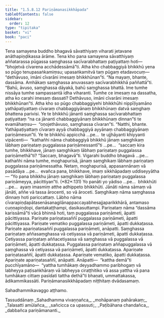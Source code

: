 ```yaml
---
title: "1.5.8.12 Pariṇāmanasikkhāpada"
tableOfContents: false
sidebar:
  order: 12
type: "tipitaka"
basket: "vi"
book: "paci"
---
```



<DynamicBreadcrumb />

<Division number="489" book="paci" e="ch" v="2" p="203">

<Paragraph number="1435" book="paci">
Tena samayena buddho bhagavā sāvatthiyaṃ viharati jetavane anāthapiṇḍikassa ārāme. Tena kho pana samayena sāvatthiyaṃ aññatarassa pūgassa saṃghassa sacīvarabhattaṃ paṭiyattaṃ hoti—  “bhojetvā cīvarena acchādessāmā”ti. Atha kho chabbaggiyā bhikkhū yena so pūgo tenupasaṅkamiṃsu; upasaṅkamitvā taṃ pūgaṃ etadavocuṃ—  “dethāvuso, imāni cīvarāni imesaṃ bhikkhūnan”ti. “Na mayaṃ, bhante, dassāma. Amhākaṃ saṃghassa anuvassaṃ sacīvarabhikkhā paññattā”ti. “Bahū, āvuso, saṃghassa dāyakā, bahū saṃghassa bhattā. Ime tumhe nissāya tumhe sampassantā idha viharanti. Tumhe ce imesaṃ na dassatha, atha ko carahi imesaṃ dassati? Dethāvuso, imāni cīvarāni imesaṃ bhikkhūnan”ti. Atha kho so pūgo chabbaggiyehi bhikkhūhi nippīḷiyamāno yathāpaṭiyattaṃ cīvaraṃ chabbaggiyānaṃ bhikkhūnaṃ datvā saṃghaṃ bhattena parivisi. Ye te bhikkhū jānanti saṃghassa sacīvarabhattaṃ paṭiyattaṃ “na ca jānanti chabbaggiyānaṃ bhikkhūnaṃ dinnan”ti te evamāhaṃsu—  “oṇojethāvuso, saṃghassa cīvaran”ti. “Natthi, bhante. Yathāpaṭiyattaṃ cīvaraṃ ayyā chabbaggiyā ayyānaṃ chabbaggiyānaṃ pariṇāmesun”ti.
</Paragraph>

<Paragraph number="1436" book="paci">
Ye te bhikkhū appicchā …pe…  te ujjhāyanti khiyyanti vipācenti—  “kathañhi nāma chabbaggiyā bhikkhū jānaṃ saṃghikaṃ lābhaṃ pariṇataṃ puggalassa pariṇāmessantī”ti …pe…  “saccaṃ kira tumhe, bhikkhave, jānaṃ saṃghikaṃ lābhaṃ pariṇataṃ puggalassa pariṇāmethā”ti? “Saccaṃ, bhagavā”ti. Vigarahi buddho bhagavā …pe…  kathañhi nāma tumhe, moghapurisā, jānaṃ saṃghikaṃ lābhaṃ pariṇataṃ puggalassa pariṇāmessatha. Netaṃ, moghapurisā, appasannānaṃ vā pasādāya …pe…  evañca pana, bhikkhave, imaṃ sikkhāpadaṃ uddiseyyātha—
</Paragraph>

</Division>
<Division number="490" book="paci" e="ch" v="2" p="204">

<Paragraph number="1437" book="paci">
<Emphasis>“Yo pana bhikkhu jānaṃ saṃghikaṃ lābhaṃ pariṇataṃ puggalassa pariṇāmeyya, pācittiyan”</Emphasis>ti. (*82*:<Emphasis>131</Emphasis>)
</Paragraph>

</Division>
<Division number="491" book="paci" e="ch" v="2" p="204">

<Paragraph number="1438" book="paci">
<Emphasis>Yo panā</Emphasis>ti yo yādiso …pe…  <Emphasis>bhikkhū</Emphasis>ti …pe…  ayaṃ imasmiṃ atthe adhippeto bhikkhūti.
</Paragraph>

<Paragraph number="1439" book="paci">
<Emphasis>Jānāti</Emphasis> nāma sāmaṃ vā jānāti, aññe vā tassa ārocenti, so vā āroceti.
</Paragraph>

<Paragraph number="1440" book="paci">
<Emphasis>Saṃghikaṃ</Emphasis> nāma saṃghassa dinnaṃ hoti pariccattaṃ.
</Paragraph>

<Paragraph number="1441" book="paci">
<Emphasis>Lābho</Emphasis> nāma cīvarapiṇḍapātasenāsanagilānappaccayabhesajjaparikkhārā, antamaso cuṇṇapiṇḍopi, dantakaṭṭhampi, dasikasuttampi.
</Paragraph>

<Paragraph number="1442" book="paci">
<Emphasis>Pariṇataṃ</Emphasis> nāma “dassāma karissāmā”ti vācā bhinnā hoti, taṃ puggalassa pariṇāmeti, āpatti pācittiyassa.
</Paragraph>

</Division>
<Division number="492" book="paci" e="ch" v="2" p="204">

<Paragraph number="1443" book="paci">
Pariṇate pariṇatasaññī puggalassa pariṇāmeti, āpatti pācittiyassa. Pariṇate vematiko puggalassa pariṇāmeti, āpatti dukkaṭassa. Pariṇate apariṇatasaññī puggalassa pariṇāmeti, anāpatti. Saṃghassa pariṇataṃ aññasaṃghassa vā cetiyassa vā pariṇāmeti, āpatti dukkaṭassa. Cetiyassa pariṇataṃ aññacetiyassa vā saṃghassa vā puggalassa vā pariṇāmeti, āpatti dukkaṭassa. Puggalassa pariṇataṃ aññapuggalassa vā saṃghassa vā cetiyassa vā pariṇāmeti, āpatti dukkaṭassa. Apariṇate pariṇatasaññī, āpatti dukkaṭassa. Apariṇate vematiko, āpatti dukkaṭassa. Apariṇate apariṇatasaññī, anāpatti.
</Paragraph>

</Division>
<Division number="493" book="paci" e="ch" v="2" p="205">

<Paragraph number="1444" book="paci">
Anāpatti—  “kattha demā”ti pucchīyamāno—  “yattha tumhākaṃ deyyadhammo paribhogaṃ vā labheyya paṭisaṅkhāraṃ vā labheyya ciraṭṭhitiko vā assa yattha vā pana tumhākaṃ cittaṃ pasīdati tattha dethā”ti bhaṇati, ummattakassa, ādikammikassāti.

</Paragraph>
</Division>

<Paragraph number="1445" type="center" book="paci">
Pariṇāmanasikkhāpadaṃ niṭṭhitaṃ dvādasamaṃ.

  
Sahadhammikavaggo aṭṭhamo.



</Paragraph>

<Paragraph number="1446" type="center" book="paci">
Tassuddānaṃ


</Paragraph>

<Paragraph number="1447" type="verses" book="paci">
_Sahadhamma vivaṇṇañca,_  
_mohāpanaṃ pahārakaṃ;_  
_Talasatti amūlañca,_  
_sañcicca ca upassuti;_  
_Paṭibāhana chandañca,_  
_dabbañca pariṇāmananti._
</Paragraph>